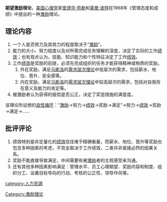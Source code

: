 '''期望激励理论'''，[[美国|美国]][[心理学|心理学]]家[[爱德华·劳勒|爱德华·劳勒]]和[[莱曼·波特|莱曼·波特]]在1968年《管理态度和成绩》中提出的一种[[激励|激励]]理论。

==理论内容==
#一个人是否努力及其努力的程度取决于“[[激励|激励]]”。
#能力的大小、努力程度以及对所需完成任务理解的深度，决定了实际的工作[[绩效|绩效]]；也有观点认为，技能、知识能力和个性特征决定了工作[[绩效|绩效]]。
#工作[[绩效|绩效]]是奖励的前提，必须先完成组织的任务才能获得精神或物质的奖励。
##外在奖励，满足[[马斯洛|马斯洛]]的[[需求层次理论|需求层次理论]]中低层次的需求，包括薪水、地位、晋升、安全感等。
##内在奖励，满足[[马斯洛|马斯洛]]的[[需求层次理论|需求层次理论]]中较高层次的需求，包括对自我存在意义及能力的肯定等。
#被激励者认为获得的报偿是否公正，决定了奖惩措施的满意度。

该理论所设想的[[良性循环|良性循环]]：“[[激励|激励]]→努力→[[绩效|绩效]]→奖励→满足”→努力→[[绩效|绩效]]→奖励→满足→……

==批评评论==
#绩效特别是非定量化的[[绩效|绩效]]往往难于精确衡量，而薪水、地位、晋升等奖励也包含多种因素的考虑，不完全取决于工作绩效，二者并非直接必然的因果关系。
#奖励不能直接导致满足，中间需要有被[[激励|激励]]者的主观感受来沟通。
#还有其他多种因素影响满足：管理水平、员工心理期望、奖励内容和制度、组织分工、设置目标导向的行动、考核的公正性、领导作风等。

[[category:人力资源|category:人力资源]]
[[Category:激励理论|Category:激励理论]]